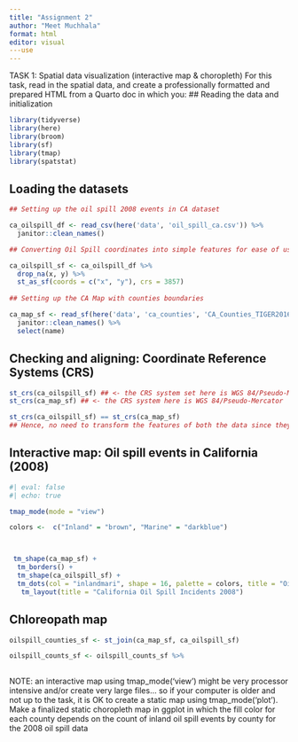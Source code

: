 ```yaml
---
title: "Assignment 2"
author: "Meet Muchhala"
format: html
editor: visual
---use
---
```


TASK 1: Spatial data visualization (interactive map & choropleth)
For this task, read in the spatial data, and create a professionally formatted and prepared HTML from a Quarto doc in which you: 
## Reading the data and initialization

```r


library(tidyverse)
library(here)
library(broom)
library(sf)
library(tmap)
library(spatstat)
```

## Loading the datasets 

```r

## Setting up the oil spill 2008 events in CA dataset

ca_oilspill_df <- read_csv(here('data', 'oil_spill_ca.csv')) %>% 
  janitor::clean_names()

## Converting Oil Spill coordinates into simple features for ease of use and analysis

ca_oilspill_sf <- ca_oilspill_df %>% 
  drop_na(x, y) %>% 
  st_as_sf(coords = c("x", "y"), crs = 3857) 
  
## Setting up the CA Map with counties boundaries 

ca_map_sf <- read_sf(here('data', 'ca_counties', 'CA_Counties_TIGER2016.shp')) %>% 
  janitor::clean_names() %>% 
  select(name)

```


## Checking and aligning: Coordinate Reference Systems (CRS)

```r

st_crs(ca_oilspill_sf) ## <- the CRS system set here is WGS 84/Pseudo-Mercator
st_crs(ca_map_sf) ## <- the CRS system here is WGS 84/Pseudo-Mercator 

st_crs(ca_oilspill_sf) == st_crs(ca_map_sf)
## Hence, no need to transform the features of both the data since they align. 


```

## Interactive map: Oil spill events in California (2008)

```r
#| eval: false 
#| echo: true

tmap_mode(mode = "view") 

colors <-  c("Inland" = "brown", "Marine" = "darkblue")



 tm_shape(ca_map_sf) +
  tm_borders() +
  tm_shape(ca_oilspill_sf) +
  tm_dots(col = "inlandmari", shape = 16, palette = colors, title = "Oil Spills Locations") +
   tm_layout(title = "California Oil Spill Incidents 2008")

`````

## Chloreopath map

```r
oilspill_counties_sf <- st_join(ca_map_sf, ca_oilspill_sf)

oilspill_counts_sf <- oilspill_counts_sf %>% 
  

```

NOTE: an interactive map using tmap_mode(‘view’) might be very processor intensive and/or create very large files… so if your computer is older and not up to the task, it is OK to create a static map using tmap_mode(‘plot’).
Make a finalized static choropleth map in ggplot in which the fill color for each county depends on the count of inland oil spill events by county for the 2008 oil spill data


